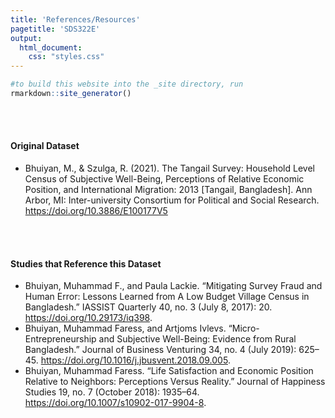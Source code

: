 ```yaml
---
title: 'References/Resources'
pagetitle: 'SDS322E'
output: 
  html_document: 
    css: "styles.css"
---
```


```r
#to build this website into the _site directory, run
rmarkdown::site_generator()
```
 
<br></br>

#### Original Dataset
- Bhuiyan, M., & Szulga, R. (2021). The Tangail Survey: Household Level Census of Subjective Well-Being, Perceptions of Relative Economic Position, and International Migration: 2013 [Tangail, Bangladesh]. Ann Arbor, MI: Inter-university Consortium for Political and Social Research. [https://doi.org/10.3886/E100177V5](https://doi.org/10.3886/E100177V5)

<br></br>

#### Studies that Reference this Dataset
- Bhuiyan, Muhammad F., and Paula Lackie. “Mitigating Survey Fraud and Human Error: Lessons Learned from A Low Budget Village Census in Bangladesh.” IASSIST Quarterly 40, no. 3 (July 8, 2017): 20. [https://doi.org/10.29173/iq398](https://doi.org/10.29173/iq398).
- Bhuiyan, Muhammad Faress, and Artjoms Ivlevs. “Micro-Entrepreneurship and Subjective Well-Being: Evidence from Rural Bangladesh.” Journal of Business Venturing 34, no. 4 (July 2019): 625–45. [https://doi.org/10.1016/j.jbusvent.2018.09.005](https://doi.org/10.1016/j.jbusvent.2018.09.005).
- Bhuiyan, Muhammad Faress. “Life Satisfaction and Economic Position Relative to Neighbors: Perceptions Versus Reality.” Journal of Happiness Studies 19, no. 7 (October 2018): 1935–64. [https://doi.org/10.1007/s10902-017-9904-8](https://doi.org/10.1007/s10902-017-9904-8).
